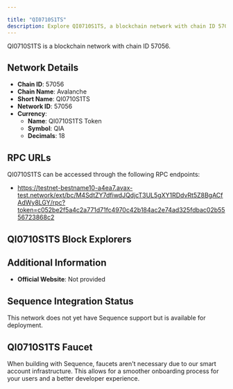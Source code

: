 ```yaml
---

title: "QI0710S1TS"
description: Explore QI0710S1TS, a blockchain network with chain ID 57056. Learn about its native currency, QI0710S1TS Token, and how to interact with the network.
---
```




QI0710S1TS is a blockchain network with chain ID 57056.

## Network Details

- **Chain ID**: 57056
- **Chain Name**: Avalanche
- **Short Name**: QI0710S1TS
- **Network ID**: 57056
- **Currency**: 
  - **Name**: QI0710S1TS Token
  - **Symbol**: QIA
  - **Decimals**: 18

## RPC URLs

QI0710S1TS can be accessed through the following RPC endpoints:

- https://testnet-bestname10-a4ea7.avax-test.network/ext/bc/M4SdtZY7dfiwdJQdjcT3UL5gXY1RDdvRt5Z8BgACfAdWy8LGY/rpc?token=c052be2f5a4c2a771d71fc4970c42b184ac2e74ad325fdbac02b5556723868c2

## QI0710S1TS Block Explorers



## Additional Information

- **Official Website**: Not provided

## Sequence Integration Status

This network does not yet have Sequence support but is available for deployment.

## QI0710S1TS Faucet

When building with Sequence, faucets aren't necessary due to our smart account infrastructure. This allows for a smoother onboarding process for your users and a better developer experience.
